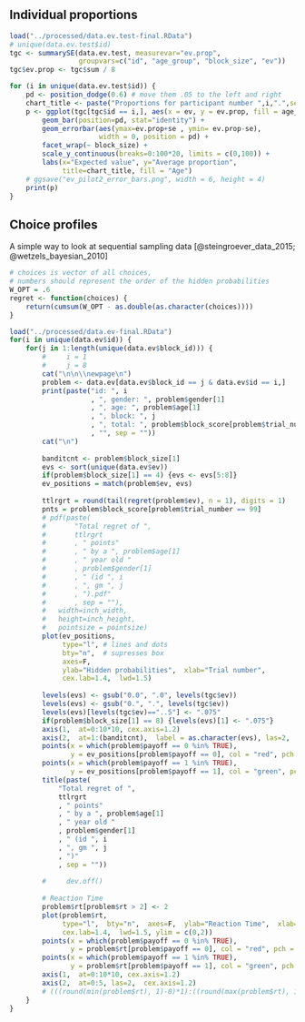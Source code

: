 ## Individual proportions

\newpage

```r
load("../processed/data.ev.test-final.RData")
# unique(data.ev.test$id)
tgc <- summarySE(data.ev.test, measurevar="ev.prop", 
				 groupvars=c("id", "age_group", "block_size", "ev"))
tgc$ev.prop <- tgc$sum / 8

for (i in unique(data.ev.test$id)) {
	pd <- position_dodge(0.6) # move them .05 to the left and right
	chart_title <- paste("Proportions for participant number ",i,".",sep="")
	p <- ggplot(tgc[tgc$id == i,], aes(x = ev, y = ev.prop, fill = age_group)) + 
		geom_bar(position=pd, stat="identity") + 
		geom_errorbar(aes(ymax=ev.prop+se , ymin= ev.prop-se), 
					  width = 0, position = pd) + 
		facet_wrap(~ block_size) + 
		scale_y_continuous(breaks=0:100*20, limits = c(0,100)) +
		labs(x="Expected value", y="Average proportion", 
			 title=chart_title, fill = "Age")
	# ggsave("ev_pilot2_error_bars.png", width = 6, height = 4)
	print(p) 
}
```



\cleartoleftpage

## Choice profiles

A simple way to look at sequential sampling data [@steingroever_data_2015; @wetzels_bayesian_2010]

```r
# choices is vector of all choices, 
# numbers should represent the order of the hidden probabilities
W_OPT = .6
regret <- function(choices) { 
	return(cumsum(W_OPT - as.double(as.character(choices))))
}
```

```r
load("../processed/data.ev-final.RData")
for(i in unique(data.ev$id)) {
	for(j in 1:length(unique(data.ev$block_id))) {
		#     i = 1
		#     j = 8
		cat("\n\n\\newpage\n")
		problem <- data.ev[data.ev$block_id == j & data.ev$id == i,]
		print(paste("id: ", i 
					, ", gender: ", problem$gender[1] 
					, ", age: ", problem$age[1] 
					, ", block: ", j 
					, ", total: ", problem$block_score[problem$trial_number == 99]
					, "", sep = ""))
		cat("\n")
		
		banditcnt <- problem$block_size[1]
		evs <- sort(unique(data.ev$ev))  
		if(problem$block_size[1] == 4) {evs <- evs[5:8]}
		ev_positions = match(problem$ev, evs)    
		
		ttlrgrt = round(tail(regret(problem$ev), n = 1), digits = 1)
		pnts = problem$block_score[problem$trial_number == 99]    
	    # pdf(paste(
	    #       "Total regret of ",
	    #       ttlrgrt
	    #       , " points"
	    #       , " by a ", problem$age[1]
	    #       , " year old "
	    #       , problem$gender[1]
	    #       , " (id ", i
	    #       , ", gm ", j
	    #       , ").pdf"
	    #       , sep = ""), 
	    # 	width=inch_width, 
	    # 	height=inch_height, 
	    # 	pointsize = pointsize)
		plot(ev_positions,  
			 type="l", # lines and dots
			 bty="n",  # supresses box 
			 axes=F,  
			 ylab="Hidden probabilities",  xlab="Trial number", 
			 cex.lab=1.4,  lwd=1.5) 
		
		levels(evs) <- gsub("0.0", ".0", levels(tgc$ev))
		levels(evs) <- gsub("0.", ".", levels(tgc$ev))
		levels(evs)[levels(tgc$ev)=="..5"] <- ".075"
		if(problem$block_size[1] == 8) {levels(evs)[1] <- ".075"}
		axis(1,  at=0:10*10, cex.axis=1.2) 
		axis(2,  at=1:(banditcnt),  label = as.character(evs), las=2,  cex.axis=1.2)  
		points(x = which(problem$payoff == 0 %in% TRUE), 
			   y = ev_positions[problem$payoff == 0], col = "red", pch = 19)
		points(x = which(problem$payoff == 1 %in% TRUE), 
			   y = ev_positions[problem$payoff == 1], col = "green", pch = 19)
		title(paste(
			"Total regret of ", 
			ttlrgrt
			, " points"
			, " by a ", problem$age[1]     
			, " year old "
			, problem$gender[1] 
			, " (id ", i 
			, ", gm ", j
			, ")"
			, sep = ""))
		
		#     dev.off()
		
		# Reaction Time
		problem$rt[problem$rt > 2] <- 2
		plot(problem$rt,  
			 type="l",  bty="n",  axes=F,  ylab="Reaction Time",  xlab="Trial", 
			 cex.lab=1.4,  lwd=1.5, ylim = c(0,2)) 
		points(x = which(problem$payoff == 0 %in% TRUE), 
			   y = problem$rt[problem$payoff == 0], col = "red", pch = 19)
		points(x = which(problem$payoff == 1 %in% TRUE), 
			   y = problem$rt[problem$payoff == 1], col = "green", pch = 19)
		axis(1,  at=0:10*10, cex.axis=1.2) 
		axis(2,  at=0:5, las=2,  cex.axis=1.2) 
		# (((round(min(problem$rt), 1)-0)*1):((round(max(problem$rt), 1)+1)*1))/1
	}
}
```
